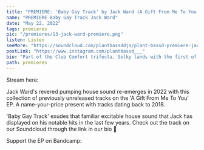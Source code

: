 ---
title: "PREMIERE: 'Baby Gay Track' by Jack Ward (A Gift From Me To You EP)"
name: "PREMIERE Baby Gay Track Jack Ward"
date: "May 22, 2022"
tags: premieres
pic: "/premieres/13-jack-ward-premiere.png"
listen: Listen
seeMore: "https://soundcloud.com/plantbassddjs/plant-bassd-premiere-jack-ward-baby-gay-track"
postLink: "https://www.instagram.com/plantbassd___"
bio: "Part of the Club Comfort trifecta, Selky lands with the first of a new edits series with 'The Bumps'. 4 Baltimore club and breakbeat fusions of classic hits"
path: premieres
---

<Picture src="/premieres/13-jack.jpg" alt="jack ward photo" width="75%" />

Stream here: <HoverLink url="soundcloud.com/plantbassddjs/plant-bassd-premiere-jack-ward-baby-gay-track" name="Jack Ward - Baby Gay Track" external inline />

Jack Ward's revered pumping house sound re-emerges in 2022 with this collection of previously unreleased tracks on the 'A Gift From Me To You' EP. A name-your-price present with tracks dating back to 2018.

'Baby Gay Track' exudes that familiar excitable house sound that Jack has displayed on his notable hits in the last few years. Check out the track on our Soundcloud through the link in our bio 🌱

Support the EP on Bandcamp: <HoverLink url="jack-ward.bandcamp.com/album/a-gift-from-me-to-you" external inline />
